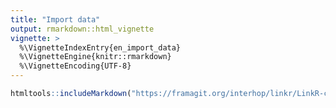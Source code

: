 ```yaml
---
title: "Import data"
output: rmarkdown::html_vignette
vignette: >
  %\VignetteIndexEntry{en_import_data}
  %\VignetteEngine{knitr::rmarkdown}
  %\VignetteEncoding{UTF-8}
---
```


<html>
<body>
```r
htmltools::includeMarkdown("https://framagit.org/interhop/linkr/LinkR-content/-/raw/main/home/fr/tutorials/2024-01-21_tutorial_import_data.md")
```
</body>
</html>